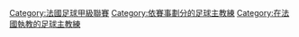 [[Category:法國足球甲級聯賽|Category:法國足球甲級聯賽]]
[[Category:依賽事劃分的足球主教練|Category:依賽事劃分的足球主教練]]
[[Category:在法國執教的足球主教練|Category:在法國執教的足球主教練]]
